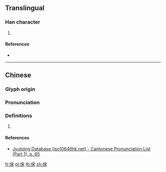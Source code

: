 ==Translingual==

===Han character===
{{Han char|rn=9|rad=人|as=07|sn=9|four=|canj=OJD,XOJD|ids=⿰亻宋}}

# {{defn|Han|sort=人07}}

====References====
* {{Han ref|kx=0105.050|dkj=00691|dj=0221.160|hdz=10166.060|uh=4FD5|ud=20437}}

----

==Chinese==
{{zh-forms}}

===Glyph origin===
{{Han etym}}

===Pronunciation===
{{zh-pron
|m=sàn
|c=saam3
|mc=y
|oc=y
|ma=
|cat=
}}

===Definitions===
{{zh-hanzi}}

# {{rfdef|lang=zh}}

====References====
* [http://www.iso10646hk.net/jp/document/download.jsp Jyutping Database (iso10646hk.net) - Cantonese Pronunciation List (Part 1), p. 65]

[[fr:俕]]
[[pl:俕]]
[[th:俕]]
[[zh:俕]]